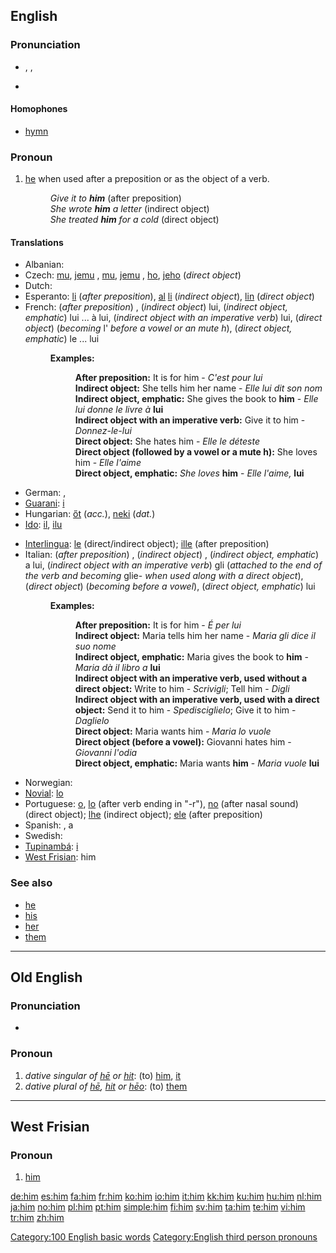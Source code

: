 {{see|Him|hĩm|hím}}
{{wikipedia}}
==English==

{{rank|this|but|all|31|him|she|they|my}}

===Pronunciation===
* {{IPA|/hɪm/}}, {{SAMPA|/hIm/}}, {{enPR|hĭm}}
* {{audio|en-us-him.ogg|Audio (US)}}
*: {{rhymes|ɪm}}

====Homophones====
* [[hymn]]

===Pronoun===
{{en-pron|desc=personal pronoun, objective case}}

# [[he]] when used after a preposition or as the object of a verb.
#: ''Give it to '''him''''' (after preposition)
#: ''She wrote '''him''' a letter'' (indirect object)
#: ''She treated '''him''' for a cold'' (direct object)

====Translations====
{{trans-top|him}}
* Albanian: {{t+|sq|atij|xs=Albanian}}
* Czech: [[mu]], [[jemu]] {{i|after preposition}}, [[mu]], [[jemu]] {{i|indirect object}}, [[ho]], [[jeho]] (''direct object'')
* Dutch: {{t+|nl|hem}}
* Esperanto: [[li]] (''after preposition''), [[al]] [[li]] (''indirect object''), [[li]]n (''direct object'')
* French: (''after preposition'') {{t+|fr|lui}}, (''indirect object'') lui, (''indirect object, emphatic'') lui ... à lui, (''indirect object with an imperative verb'') lui, (''direct object'') {{t+|fr|le}} (''becoming'' l' ''before a vowel or an mute h''), (''direct object, emphatic'') le ... lui
*: '''Examples:'''
*:: '''After preposition:''' It is for him - ''C'est pour lui''
*:: '''Indirect object:''' She tells him her name - ''Elle lui dit son nom''
*:: '''Indirect object, emphatic:''' She gives the book to '''him''' - ''Elle lui donne le livre à'' '''lui'''
*:: '''Indirect object with an imperative verb:''' Give it to him - ''Donnez-le-lui''
*:: '''Direct object:''' She hates him - ''Elle le déteste''
*:: '''Direct object (followed by a vowel or a mute h):''' She loves him - ''Elle l'aime''
*:: '''Direct object, emphatic:''' ''She loves'' '''him''' - ''Elle l'aime,'' '''lui'''
* German: {{t+|de|ihm}}, {{t+|de|ihn}}
* [[Guarani]]: [[i]]
* Hungarian: [[őt]] (''acc.''), [[neki]] (''dat.'')
* [[Ido]]: [[il]], [[ilu]]
{{trans-mid}}
* [[Interlingua]]: [[le]] (direct/indirect object); [[ille]] (after preposition)
* Italian: (''after preposition'') {{t+|it|lui}}, (''indirect object'') {{t+|it|gli}}, (''indirect object, emphatic'') a lui, (''indirect object with an imperative verb'') gli (''attached to the end of the verb and becoming'' glie- ''when used along with a direct object''), (''direct object'') {{t+|it|lo}} (''becoming {{t+|it|l'}} before a vowel''), (''direct object, emphatic'') lui
*: '''Examples:'''
*:: '''After preposition:''' It is for him - ''É per lui''
*:: '''Indirect object:''' Maria tells him her name - ''Maria gli dice il suo nome''
*:: '''Indirect object, emphatic:''' Maria gives the book to '''him''' - ''Maria dà il libro a'' '''lui'''
*:: '''Indirect object with an imperative verb, used without a direct object:''' Write to him - ''Scrivigli''; Tell him - ''Digli''
*:: '''Indirect object with an imperative verb, used with a direct object:''' Send it to him - ''Spedisciglielo''; Give it to him - ''Daglielo''
*:: '''Direct object:''' Maria wants him - ''Maria lo vuole''
*:: '''Direct object (before a vowel):''' Giovanni hates him - ''Giovanni l'odia''
*:: '''Direct object, emphatic:''' Maria wants '''him''' - ''Maria vuole'' '''lui'''
* Norwegian: {{t+|no|ham}}
* [[Novial]]: [[lo]]
* Portuguese: [[o]], [[lo]] (after verb ending in "-r"), [[no]] (after nasal sound) (direct object); [[lhe]] (indirect object); [[ele]] (after preposition)
* Spanish: {{t+|es|le}}, a {{t+|es|el}}
* Swedish: {{t+|sv|honom}}
* [[Tupinambá]]: [[i]]
* [[West Frisian]]: him
{{trans-bottom}}

===See also===
* [[he]]
* [[his]]
* [[her]]
* [[them]]

[[Category:100 English basic words]]
[[Category:English third person pronouns]]

----

==Old English==

===Pronunciation===
* {{IPA|/him/}}

===Pronoun===
{{infl|ang|pronoun}}

# ''dative singular of [[he#Old English|hē]] or [[hit#Old English|hit]]'': (to) [[him]], [[it]]
# ''dative plural of [[he#Old English|hē]], [[hit#Old English|hit]] or [[heo|hēo]]'': (to) [[them]]

----

==West Frisian==

===Pronoun===
{{infl|fy|pronoun}}

# [[#English|him]]

[[de:him]]
[[es:him]]
[[fa:him]]
[[fr:him]]
[[ko:him]]
[[io:him]]
[[it:him]]
[[kk:him]]
[[ku:him]]
[[hu:him]]
[[nl:him]]
[[ja:him]]
[[no:him]]
[[pl:him]]
[[pt:him]]
[[simple:him]]
[[fi:him]]
[[sv:him]]
[[ta:him]]
[[te:him]]
[[vi:him]]
[[tr:him]]
[[zh:him]]